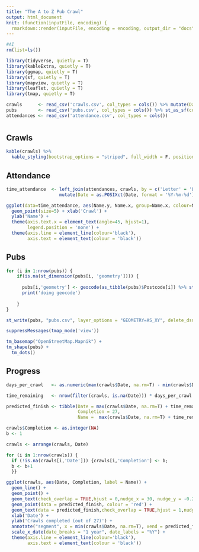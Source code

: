 ```yaml
---
title: "The A to Z Pub Crawl"
output: html_document
knit: (function(inputFile, encoding) {
  rmarkdown::render(inputFile, encoding = encoding, output_dir = "docs", output_file ="index.html") })
---
```


```r
#AI
rm(list=ls())

library(tidyverse, quietly = T)
library(kableExtra, quietly = T)
library(ggmap, quietly = T)
library(sf, quietly = T)
library(mapview, quietly = T)
library(leaflet, quietly = T)
library(tmap, quietly = T)

```

```r

crawls      <- read_csv('crawls.csv', col_types = cols()) %>% mutate(Date = as.Date(Date, format = '%d/%m/%Y'))
pubs        <- read_csv('pubs.csv', col_types = cols()) %>% st_as_sf(coords = c('X', 'Y'), na.fail = F) %>% st_set_crs(4326)
attendances <- read_csv('attendance.csv', col_types = cols())
```

#  {.tabset}

## Crawls

```r

kable(crawls) %>%
  kable_styling(bootstrap_options = "striped", full_width = F, position = "left")

```

## Attendance

```r

time_attendance  <- left_join(attendances, crawls, by = c('Letter' = 'Letter')) %>%
                    mutate(Date = as.POSIXct(Date, format = '%Y-%m-%d'))

ggplot(data=time_attendance, aes(Name.y, Name.x, group=Name.x, colour=Name.x)) + 
  geom_point(size=5) + xlab('Crawl') + 
  ylab('Name') +
  theme(axis.text.x = element_text(angle=45, hjust=1),
        legend.position = 'none') +
  theme(axis.line = element_line(colour='black'),
        axis.text = element_text(colour = 'black'))

```

## Pubs

```r

for (i in 1:nrow(pubs)) {
    if(is.na(st_dimension(pubs[i, 'geometry']))) {
      
      pubs[i,'geometry'] <- geocode(as_tibble(pubs)$Postcode[i]) %>% st_as_sf(coords = c('lon', 'lat'))
      print('doing geocode')
      
    }    
}

st_write(pubs, "pubs.csv", layer_options = "GEOMETRY=AS_XY", delete_dsn = T, delete_layer=TRUE, quiet = T) 

suppressMessages(tmap_mode('view'))

tm_basemap("OpenStreetMap.Mapnik") +
tm_shape(pubs) +
  tm_dots()

```

## Progress

```r

days_per_crawl   <- as.numeric(max(crawls$Date, na.rm=T) - min(crawls$Date, na.rm=T), units='days') / nrow(filter(crawls, !is.na(Date)))

time_remaining   <- nrow(filter(crawls, is.na(Date))) * days_per_crawl

predicted_finish <- tibble(Date = max(crawls$Date, na.rm=T) + time_remaining,
                           Completion = 27,
                           Name =  max(crawls$Date, na.rm=T) + time_remaining)

crawls$Completion <- as.integer(NA)
b <- 1

crawls <- arrange(crawls, Date)

for (i in 1:nrow(crawls)) { 
  if (!is.na(crawls[i,'Date'])) {crawls[i,'Completion'] <- b; 
  b <- b+1
  }}

ggplot(crawls, aes(Date, Completion, label = Name)) + 
  geom_line() + 
  geom_point() +
  geom_text(check_overlap = TRUE,hjust = 0,nudge_x = 30, nudge_y = -0.2) +
  geom_point(data = predicted_finish, colour = 'red') +
  geom_text(data = predicted_finish,check_overlap = TRUE,hjust = 1,nudge_x = -50, colour='red') +
  xlab('Date') +
  ylab('Crawls completed (out of 27)') +
  annotate("segment", x = min(crawls$Date, na.rm=T), xend = predicted_finish$Date, y = 0, yend = 27, colour = "red", linetype=2) +
  scale_x_date(date_breaks = "1 year", date_labels = "%Y") +
  theme(axis.line = element_line(colour='black'),
        axis.text = element_text(colour = 'black'))

```
